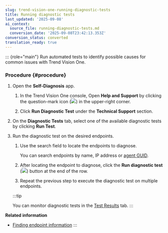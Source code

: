 ```yaml
---
slug: trend-vision-one-running-diagnostic-tests
title: Running diagnostic tests
last_updated: '2025-09-08'
ai_context:
  source_file: running-diagnostic-tests.md
  conversion_date: '2025-09-08T23:42:13.353Z'
conversion_status: converted
translation_ready: true
---
```


::: {role="main"}
Run automated tests to identify possible causes for common issues with Trend Vision One.

### Procedure {#procedure}

1.  Open the **Self-Diagnosis** app.

    1.  In the Trend Vision One console, Open **Help and Support** by clicking the question-mark icon (![](/images/entry=20230213172122.webp)) in the upper-right corner.

    2.  Click **Run Diagnostic Test** under the **Technical Support** section.

2.  On the **Diagnostic Tests** tab, select one of the available diagnostic tests by clicking **Run Test**.

3.  Run the diagnostic test on the desired endpoints.

    1.  Use the search field to locate the endpoints to diagnose.

        You can search endpoints by name, IP address or [agent GUID](finding-endpoint-information.mdx).

    2.  After locating the endpoint to diagnose, click the **Run diagnostic test** (![](/images/run_icon=cbe6ecd0-17e8-4e04-bef3-4efe4eb9c7e5.webp)) button at the end of the row.

    3.  Repeat the previous step to execute the diagnostic test on multiple endpoints.

    :::tip

    You can monitor diagnostic tests in the [Test Results](test-results-tab.mdx) tab.
    :::

**Related information**

- [Finding endpoint information](finding-endpoint-information.md "Locate the endpoint information required to run a diagnostic test in the Self-Diagnosis app.")
:::
